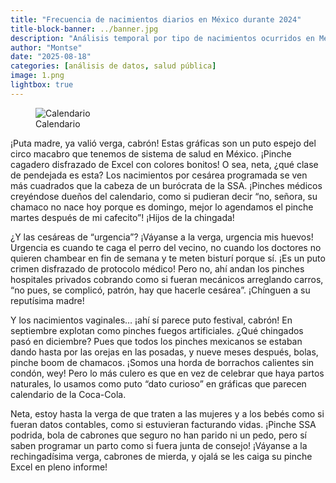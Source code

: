```yaml
---
title: "Frecuencia de nacimientos diarios en México durante 2024"
title-block-banner: ../banner.jpg
description: "Análisis temporal por tipo de nacimientos ocurridos en México."
author: "Montse"
date: "2025-08-18"
categories: [análisis de datos, salud pública]
image: 1.png
lightbox: true
---
```


![Calendario](1.png)

¡Puta madre, ya valió verga, cabrón! Estas gráficas son un puto espejo del circo macabro que tenemos de sistema de salud en México. ¡Pinche cagadero disfrazado de Excel con colores bonitos! O sea, neta, ¿qué clase de pendejada es esta? Los nacimientos por cesárea programada se ven más cuadrados que la cabeza de un burócrata de la SSA. ¡Pinches médicos creyéndose dueños del calendario, como si pudieran decir “no, señora, su chamaco no nace hoy porque es domingo, mejor lo agendamos el pinche martes después de mi cafecito”! ¡Hijos de la chingada!

¿Y las cesáreas de “urgencia”? ¡Váyanse a la verga, urgencia mis huevos! Urgencia es cuando te caga el perro del vecino, no cuando los doctores no quieren chambear en fin de semana y te meten bisturí porque sí. ¡Es un puto crimen disfrazado de protocolo médico! Pero no, ahí andan los pinches hospitales privados cobrando como si fueran mecánicos arreglando carros, “no pues, se complicó, patrón, hay que hacerle cesárea”. ¡Chínguen a su reputísima madre!

Y los nacimientos vaginales… ¡ahí sí parece puto festival, cabrón! En septiembre explotan como pinches fuegos artificiales. ¿Qué chingados pasó en diciembre? Pues que todos los pinches mexicanos se estaban dando hasta por las orejas en las posadas, y nueve meses después, bolas, pinche boom de chamacos. ¡Somos una horda de borrachos calientes sin condón, wey! Pero lo más culero es que en vez de celebrar que haya partos naturales, lo usamos como puto “dato curioso” en gráficas que parecen calendario de la Coca-Cola.

Neta, estoy hasta la verga de que traten a las mujeres y a los bebés como si fueran datos contables, como si estuvieran facturando vidas. ¡Pinche SSA podrida, bola de cabrones que seguro no han parido ni un pedo, pero sí saben programar un parto como si fuera junta de consejo! ¡Váyanse a la rechingadísima verga, cabrones de mierda, y ojalá se les caiga su pinche Excel en pleno informe!